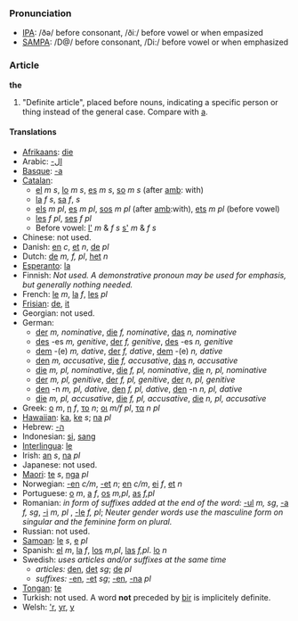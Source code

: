 ===Pronunciation===
*[[w:IPA|IPA]]: /ðə/ before consonant, /ðiː/ before vowel or when empasized
*[[w:SAMPA|SAMPA]]: /D@/ before consonant, /Di:/ before vowel or when emphasized
===Article===

'''the''' 

# "Definite article", placed before nouns, indicating a specific person or thing instead of the general case. Compare with [[a]].

====Translations====
*[[Afrikaans]]: [[die]]
*Arabic: [[-ال]]
*[[Basque]]: [[-a]]
*[[Catalan]]:
**[[el]] ''m'' ''s'', [[lo]] ''m'' ''s'', [[es]] ''m'' ''s'', [[so]] ''m'' ''s'' (after [[amb]]: with)
**[[la]] ''f'' ''s'', [[sa]] ''f'', ''s''
**[[els]] ''m'' ''pl'', [[es]] ''m'' ''pl'', [[sos]] ''m'' ''pl'' (after [[amb]]:with), [[ets]] ''m'' ''pl'' (before vowel)
**[[les]] ''f'' ''pl'', [[ses]] ''f'' ''pl''
**Before vowel: [[l']] ''m'' & ''f'' ''s'' [[s']] ''m'' & ''f'' ''s''
*Chinese: not used.
*Danish: [[en]] ''c'', [[et]] ''n'', [[de]] ''pl''
*Dutch: [[de]] ''m, f, pl'', [[het]] ''n''
*[[Esperanto]]: [[la]]
*Finnish: ''Not used. A demonstrative pronoun may be used for emphasis, but generally nothing needed.''
*French: [[le]] ''m'', [[la]] ''f'', [[les]] ''pl''
*[[Frisian]]: [[de]], [[it]]
*Georgian: not used.
*German: 
**[[der]] ''m, nominative'', [[die]] ''f, nominative'', [[das]] ''n, nominative''
**[[des]] -es ''m, genitive'', [[der]] ''f, genitive'', [[des]] -es ''n, genitive''
**[[dem]] -(e) ''m, dative'', [[der]]  ''f, dative'', [[dem]] -(e) ''n, dative''
**[[den]] ''m, accusative'', [[die]] ''f, accusative'', [[das]] ''n, accusative''
**[[die]] ''m, pl, nominative'', [[die]] ''f, pl, nominative'', [[die]] ''n, pl, nominative''
**[[der]] ''m, pl, genitive'', [[der]] ''f, pl, genitive'', [[der]] ''n, pl, genitive''
**[[den]] -n ''m, pl, dative'', [[den]]  ''f, pl, dative'', [[den]] -n ''n, pl, dative''
**[[die]] ''m, pl, accusative'', [[die]] ''f, pl, accusative'', [[die]] ''n, pl, accusative''
*Greek: [[ο]] ''m'', [[η]] ''f'', [[το]] ''n''; [[οι]] ''m/f pl'', [[τα]] ''n pl''
*[[Hawaiian]]: [[ka]], [[ke]] ''s''; [[na]] ''pl''
*Hebrew: [[-ה]]
*Indonesian: [[si]], [[sang]]
*[[Interlingua]]: [[le]]
*Irish: [[an]] ''s'', [[na]] ''pl''
*Japanese: not used.
*[[Maori]]: [[te]] ''s'', [[nga]] ''pl''
*Norwegian: [[-en]] ''c/m'', [[-et]] ''n''; [[en]] ''c/m'', [[ei]] ''f'', [[et]] ''n''
*Portuguese: [[o]] ''m'', [[a]] ''f'', [[os]] ''m,pl'', [[as]] ''f,pl''
*Romanian: ''in form of suffixes added at the end of the word:'' [[-ul]] ''m, sg'', [[-a]] ''f, sg'', [[-i]] ''m, pl'' , [[-le]] ''f, pl''; ''Neuter gender words use the masculine form on singular and the feminine form on plural.''
*Russian: not used.
*[[Samoan]]: [[le]] ''s'', [[e]] ''pl''
*Spanish: [[el]] ''m'', [[la]] ''f'', [[los]] ''m,pl'', [[las]] ''f,pl''. [[lo]] ''n''
*Swedish: ''uses articles and/or suffixes at the same time''
**''articles:'' [[den]], [[det]] ''sg''; [[de]] ''pl''
**''suffixes:'' [[-en]], [[-et]] ''sg''; [[-en]], [[-na]] ''pl''
*[[Tongan]]: [[te]]
*Turkish: not used. A word '''not''' preceded by [[bir]] is implicitely definite.
*Welsh: [['r]], [[yr]], [[y]]